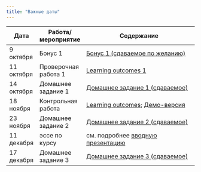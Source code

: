 ```yaml
---
title: "Важные даты"
---
```

 
Дата | Работа/мероприятие  | Содержание
-------- | -------- | --------------------------------------------------------
9 октября | Бонус 1 | <a href="RAPDC_bonus1_2022.pdf" title=>Бонус 1 (сдаваемое по желанию)</a>
11 октября | Проверочная работа 1 | <a href="RAPDC_LO1.pdf" title=>Learning outcomes 1</a> 
14 октября | Домашнее задание 1 |  <a href="RAPDC_hw1_2022.pdf" title=>Домашнее задание 1 (сдаваемое)</a> 
18 ноября | Контрольная работа | <a href="RAPDC_LO_midterm.pdf" title=>Learning outcomes</a>; <a href="RAPDC_demo_midterm_2022.pdf" title=>Демо-версия</a>
23 ноября | Домашнее задание 2 |  <a href="RAPDC_hw2_2022.pdf" title=>Домашнее задание 2 (сдаваемое)</a> 
11 декабря | эссе по курсу | см. подробнее <a href="RAPDC_intro_2022.pdf" title=>вводную презентацию</a>
17 декабря | Домашнее задание 3 |  <a href="RAPDC_hw3_2022.pdf" title=>Домашнее задание 3 (сдаваемое)</a> 



 